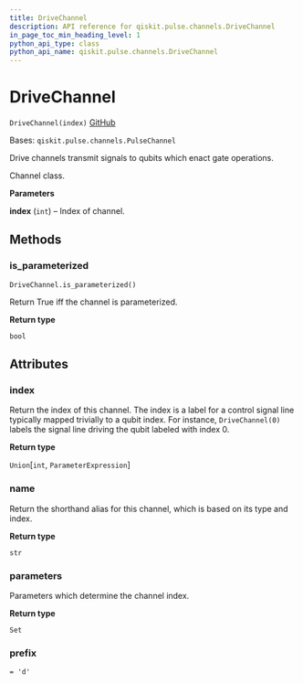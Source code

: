 ```yaml
---
title: DriveChannel
description: API reference for qiskit.pulse.channels.DriveChannel
in_page_toc_min_heading_level: 1
python_api_type: class
python_api_name: qiskit.pulse.channels.DriveChannel
---
```


# DriveChannel

<span id="qiskit.pulse.channels.DriveChannel" />

`DriveChannel(index)` [GitHub](https://github.com/qiskit/qiskit/tree/stable/0.20/qiskit/pulse/channels.py "view source code")

Bases: `qiskit.pulse.channels.PulseChannel`

Drive channels transmit signals to qubits which enact gate operations.

Channel class.

**Parameters**

**index** (`int`) – Index of channel.

## Methods

### is\_parameterized

<span id="qiskit.pulse.channels.DriveChannel.is_parameterized" />

`DriveChannel.is_parameterized()`

Return True iff the channel is parameterized.

**Return type**

`bool`

## Attributes

<span id="qiskit.pulse.channels.DriveChannel.index" />

### index

Return the index of this channel. The index is a label for a control signal line typically mapped trivially to a qubit index. For instance, `DriveChannel(0)` labels the signal line driving the qubit labeled with index 0.

**Return type**

`Union`\[`int`, `ParameterExpression`]

<span id="qiskit.pulse.channels.DriveChannel.name" />

### name

Return the shorthand alias for this channel, which is based on its type and index.

**Return type**

`str`

<span id="qiskit.pulse.channels.DriveChannel.parameters" />

### parameters

Parameters which determine the channel index.

**Return type**

`Set`

<span id="qiskit.pulse.channels.DriveChannel.prefix" />

### prefix

`= 'd'`

